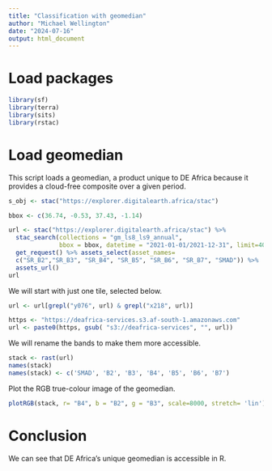 ```yaml
---
title: "Classification with geomedian"
author: "Michael Wellington"
date: "2024-07-16"
output: html_document
---
```


# Load packages

```r
library(sf)
library(terra)
library(sits)
library(rstac)
```

# Load geomedian

This script loads a geomedian, a product unique to DE Africa because it provides a cloud-free composite over a given period.

```r
s_obj <- stac("https://explorer.digitalearth.africa/stac")

bbox <- c(36.74, -0.53, 37.43, -1.14)

url <- stac("https://explorer.digitalearth.africa/stac") %>%
  stac_search(collections = "gm_ls8_ls9_annual",
              bbox = bbox, datetime = "2021-01-01/2021-12-31", limit=40) %>%
  get_request() %>% assets_select(asset_names=
  c("SR_B2","SR_B3", "SR_B4", "SR_B5", "SR_B6", "SR_B7", "SMAD")) %>%
  assets_url() 
url
```

We will start with just one tile, selected below.

```r
url <- url[grepl("y076", url) & grepl("x218", url)]

https <- "https://deafrica-services.s3.af-south-1.amazonaws.com"
url <- paste0(https, gsub( "s3://deafrica-services", "", url))
```

We will rename the bands to make them more accessible.

```r
stack <- rast(url)
names(stack)
names(stack) <- c('SMAD', 'B2', 'B3', 'B4', 'B5', 'B6', 'B7')
```

Plot the RGB true-colour image of the geomedian.

```r
plotRGB(stack, r= "B4", b = "B2", g = "B3", scale=8000, stretch= 'lin')
```

# Conclusion

We can see that DE Africa's unique geomedian is accessible in R.
